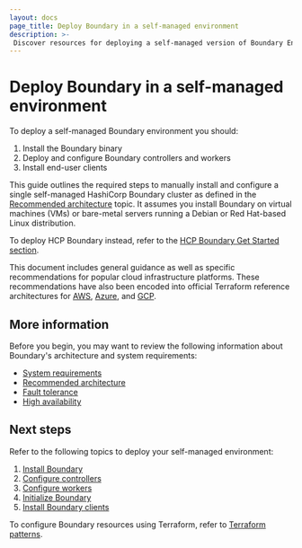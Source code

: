 ```yaml
---
layout: docs
page_title: Deploy Boundary in a self-managed environment
description: >-
 Discover resources for deploying a self-managed version of Boundary Enterprise or Boundary Community Edition.
---
```


# Deploy Boundary in a self-managed environment

To deploy a self-managed Boundary environment you should:

1. Install the Boundary binary
1. Deploy and configure Boundary controllers and workers
1. Install end-user clients

This guide outlines the required steps to manually install and configure a
single self-managed HashiCorp Boundary cluster as defined in the [Recommended
architecture](/boundary/docs/install-boundary/recommended-architecture) topic.
It assumes you install Boundary on virtual machines (VMs) or bare-metal servers
running a Debian or Red Hat-based Linux distribution.

To deploy HCP Boundary instead, refer to the [HCP Boundary Get Started section](/boundary/docs/hcp/get-started/deploy-and-login).

This document includes general guidance as well as specific recommendations for
popular cloud infrastructure platforms. These recommendations have also been
encoded into official Terraform reference architectures for
[AWS](https://github.com/hashicorp/boundary-reference-architecture/tree/main/deployment/aws),
[Azure](https://github.com/hashicorp/boundary-reference-architecture/tree/main/deployment/azure),
and
[GCP](https://github.com/hashicorp/boundary-reference-architecture/tree/main/deployment/gcp).

## More information

Before you begin, you may want to review the following information about Boundary's architecture and system requirements:

- [System requirements](/boundary/docs/architecture/system-requirements)
- [Recommended architecture](/boundary/docs/architecture/recommended-architecture)
- [Fault tolerance](/boundary/docs/architecture/fault-tolerance)
- [High availability](/boundary/docs/architecture/high-availability)

## Next steps

Refer to the following topics to deploy your self-managed environment:

1. [Install Boundary](/boundary/docs/deploy/self-managed/install)
1. [Configure controllers](/boundary/docs/deploy/self-managed/configure-controllers)
1. [Configure workers](/boundary/docs/deploy/self-managed/configure-workers)
1. [Initialize Boundary](/boundary/docs/deploy/self-managed/initialize)
1. [Install Boundary clients](/boundary/docs/deploy/self-managed/install-clients)

To configure Boundary resources using Terraform, refer to [Terraform patterns](/boundary/docs/deploy/terraform-patterns).